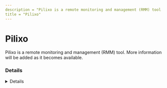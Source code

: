 ```yaml
---
description = "Pilixo is a remote monitoring and management (RMM) tool. More information will be added as it becomes available."
title = "Pilixo"
---
```




# Pilixo

Pilixo is a remote monitoring and management (RMM) tool. More information will be added as it becomes available.

### Details
<Details author={""}
         category={""}
         created={""}
         website={""}
         lastModified={"2024-02-09"}
         privileges={""}
         free={ false }
         verification={ false }
/>

#### Installation Paths
<Card code={ ["rdp.exe", "Pilixo_Installer*.exe"] }/>





### Forensic Artifacts




#### Network Artifacts
<EuiSpacer size="xl"/>
<NetworkArtifactsTable data={ [{"Description": "Known remote domains", "Domains": ["pilixo.com", "download.pilixo.com", "*.pilixo.com"], "Ports": []}] }/>




### Detections
- Detects potential network activity of Pilixo RMM tool
  - [Sigma Rule](https://github.com/magicsword-io/LOLRMM/blob/main/detections/sigma/pilixo_network_sigma.yml)
- Detects potential processes activity of Pilixo RMM tool
  - [Sigma Rule](https://github.com/magicsword-io/LOLRMM/blob/main/detections/sigma/pilixo_processes_sigma.yml)

### References
- [https://pilixo.freshdesk.com/support/solutions/articles/9000141879-device-connectivity-and-firewalls](https://pilixo.freshdesk.com/support/solutions/articles/9000141879-device-connectivity-and-firewalls)

